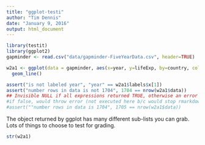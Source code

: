 ```yaml
---
title: "ggplot-testi"
author: "Tim Dennis"
date: "January 9, 2016"
output: html_document
---
```

```r
library(testit)
library(ggplot2)
gapminder <- read.csv("data/gapminder-FiveYearData.csv", header=TRUE)

```

```r

w2a1 <- ggplot(data = gapminder, aes(x=year, y=lifeExp, by=country, color=continent)) +
  geom_line()

assert("is not labeled year", "year" == w2a1$labels$x[1])
assert("number rows in data is not 1704", 1704 == nrow(w2a1$data))
## Invisible NULL if all expressions returned TRUE, otherwise an error is signalled and the user-provided message is emitted.
#if false, would throw error (not executed here b/c would stop rmarkdown build)
#assert(""number rows in data is 1704", 1705 == nrow(w2a1$data))

```

The object returned by ggplot has many different sub-lists you can grab. Lots of things to choose to test for grading. 

```r
str(w2a1)
```

